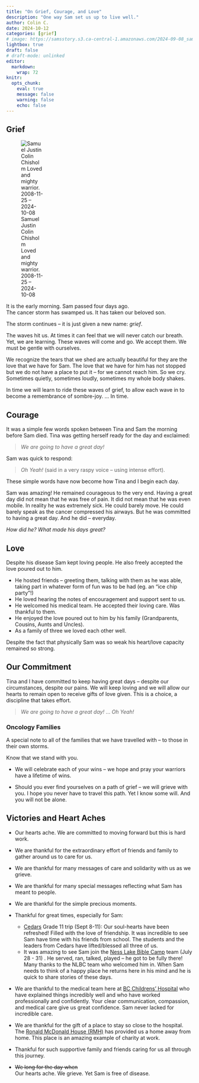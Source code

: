 ```yaml
---
title: "On Grief, Courage, and Love"
description: "One way Sam set us up to live well."
author: Colin C.
date: 2024-10-12
categories: [grief]
# image: https://samsstory.s3.ca-central-1.amazonaws.com/2024-09-08_sam-waits-4-cedars.jpg
lightbox: true
draft: false
# draft-mode: unlinked
editor: 
  markdown: 
    wrap: 72
knitr: 
  opts_chunk: 
    eval: true
    message: false
    warning: false
    echo: false
---
```


```{=html}
<!-- Image 
::: {.float-sm-end}
![Samuel Justin Colin Chisholm <br>Loved and mighty warrior.<br>2008-11-25 -- 2024-10-08](https://samsstory.s3.ca-central-1.amazonaws.com/2024-09-08_sam-waits-4-cedars-portrait.jpg)
::: 
-->
```

## Grief


::: {.float-sm-end style="width: 28%"}
![Samuel Justin Colin Chisholm <br>Loved and mighty warrior.<br>2008-11-25 -- 2024-10-08](https://samsstory.s3.ca-central-1.amazonaws.com/2024-09-08_sam-waits-4-cedars-portrait.jpg)
:::


It is the early morning. Sam passed four days ago.\
The cancer storm has swamped us. It has taken our beloved son.

The storm continues -- it is just given a new name: *grief*.

The waves hit us. At times it can feel that we will never catch our
breath. Yet, we are learning. These waves will come and go. We accept
them. We must be gentle with ourselves.

We recognize the tears that we shed are actually beautiful for they are
the love that we have for Sam. The love that we have for him has not
stopped but we do not have a place to put it -- for we cannot reach him.
So we cry. Sometimes quietly, sometimes loudly, sometimes my whole body
shakes.

In time we will learn to ride these waves of grief, to allow each wave
in to become a remembrance of sombre-joy. ... In time.

## Courage

It was a simple few words spoken between Tina and Sam the morning before
Sam died. Tina was getting herself ready for the day and exclaimed:

> *We are going to have a great day!*

Sam was quick to respond:

> *Oh Yeah!* (said in a very raspy voice -- using intense effort).

These simple words have now become how Tina and I begin each day.

Sam was amazing! He remained courageous to the very end. Having a great
day did not mean that he was free of pain. It did not mean that he was
even mobile. In reality he was extremely sick. He could barely move. He
could barely speak as the cancer compressed his airways. But he was
committed to having a great day. And he did -- everyday.

*How did he? What made his days great?*

## Love

Despite his disease Sam kept loving people. He also freely accepted the
love poured out to him.

-   He hosted friends -- greeting them, talking with them as he was
    able, taking part in whatever form of fun was to be had (eg. an "ice
    chip party"!)
-   He loved hearing the notes of encouragement and support sent to us.
-   He welcomed his medical team. He accepted their loving care. Was
    thankful to them.
-   He enjoyed the love poured out to him by his family (Grandparents,
    Cousins, Aunts and Uncles).
-   As a family of three we loved each other well.

Despite the fact that physically Sam was so weak his heart/love capacity
remained so strong.

## Our Commitment

Tina and I have committed to keep having great days -- despite our
circumstances, despite our pains. We will keep loving and we will allow
our hearts to remain open to receive gifts of love given. This is a
choice, a discipline that takes effort.

::: center
> *We are going to have a great day!* ... *Oh Yeah!*
:::

::: {.callout-note icon="false"}
### Oncology Families

A special note to all of the families that we have travelled with -- to
those in their own storms.

Know that we stand with you.

-   We will celebrate each of your wins -- we hope and pray your
    warriors have a lifetime of wins.

-   Should you ever find yourselves on a path of grief -- we will grieve
    with you. I hope you never have to travel this path. Yet I know some
    will. And you will not be alone.
:::

## Victories and Heart Aches

-   Our hearts ache. We are committed to moving forward but this is hard
    work.

-   We are thankful for the extraordinary effort of friends and family
    to gather around us to care for us.

-   We are thankful for many messages of care and solidarity with us as
    we grieve.

-   We are thankful for many special messages reflecting what Sam has
    meant to people.

-   We are thankful for the simple precious moments.

<!-- -   The cancer has grown (as of Sept. 19^th^ and 3^rd^ CT scans). -->

```{=html}
<!-- -   To date, the medicines and interventions that have been tried have
    not had any significant or lasting effect at controlling this
    disease. We need a miracle. -->
```

<!-- -   Sam is fighting on despite continued growth of the cancer. -->

```{=html}
<!-- 
    -   Sam has begun a schedule of oral chemotherapy.
    -   Nivolumab has been shown to be ineffective and use has been
        stopped. ~~He has continued with his immunotherapy -- had
        another dose of Nivolumab (Sept. 4). It is our hope that 1) The
        therapy will be effective, and 2) That there will be no further
        complications that could restrict the use of the drug.~~ -->
```

<!-- -   Waves: -->

```{=html}
<!-- 
    -   Despite times of encouragement the waves of fear still hit us
        (Tina and I). It remains hard to watch when Sam is in pain or
        lacks capacity – this is where hope takes work.
    -   Our energy levels, or lack of energy, come in waves. Sometimes
        the waves are strong enough to knock you over. We need strength
        for this journey. -->
```

```{=html}
<!-- -   Surgeries:

    -   A surgery to drain/manage fluid in Sam's left lung (again) is
        being planned for tomorrow (Sept. 26).
    -   Surgery to drain the left-side Pleural Effusion (fluid on lung)
        went well (Sept. 19).
    -   Sam's heart is healthy and strong despite having had fluid
        around his heart – a [pericardial
        effusion](https://www.healthlinkbc.ca/pericardial-effusion-0).
        We are thankful that the surgery to drain all of the extra fluid
        went well (Aug. 23). Recovery from this procedure was
        challenging but Sam has made it through again!
    -   We are celebrating the success of Sam's stent surgery (Aug. 15,
        see [here](/posts/2408/2024-08-16_surgery-celebration.qmd)). The
        outcome was far better than we had hoped for resulting in a
        return to near-normal blood-flow! (for that particular major
        vein). -->
```

-   Thankful for great times, especially for Sam:

    -   [Cedars](https://cedars.bc.ca) Grade 11 trip (Sept 8-11): Our
        soul-hearts have been refreshed! Filled with the love of
        friendship. It was incredible to see Sam have time with his
        friends from school. The students and the leaders from Cedars
        have lifted/blessed all three of us.
    -   It was amazing to see Sam join the [Ness Lake Bible
        Camp](https://www.nesslakebiblecamp.com) team (July 28 - 31) .
        He served, ran, talked, played -- he got to be fully there! Many
        thanks to the NLBC team who welcomed him in. When Sam needs to
        think of a happy place he returns here in his mind and he is
        quick to share stories of these days.

-   We are thankful to the medical team here at [BC Childrens'
    Hospital](http://www.bcchildrens.ca) who have explained things
    incredibly well and who have worked professionally and confidently.
    Your clear communication, compassion, and medical care give us great
    confidence. Sam never lacked for incredible care.

-   We are thankful for the gift of a place to stay so close to the
    hospital. The [Ronald McDonald House (RMH)](https://rmhbc.ca) has
    provided us a home away from home. This place is an amazing example
    of charity at work.

```{=html}
<!-- -   Thankful for friends who have chosen to meet regularly to pray for
    Sam (we are also thankful for everyone praying for Sam wherever you
    are). If you would like to join them talk with Beth H., Krista C.,
    or contact the [Westwood Church](https://westwoodchurch.bc.ca)
    office. -->
```

-   Thankful for such supportive family and friends caring for us all
    through this journey.

-   ~~We long for the day when~~\
    Our hearts ache. We grieve. Yet Sam is free of disease.